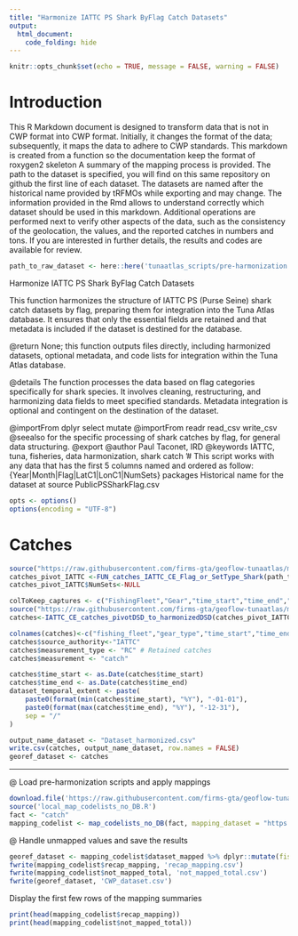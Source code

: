 ```yaml
---
title: "Harmonize IATTC PS Shark ByFlag Catch Datasets"
output: 
  html_document: 
    code_folding: hide
---
```

```r
knitr::opts_chunk$set(echo = TRUE, message = FALSE, warning = FALSE)
```

# Introduction

This R Markdown document is designed to transform data that is not in CWP format into CWP format.
Initially, it changes the format of the data; subsequently, it maps the data to adhere to CWP standards.
This markdown is created from a function so the documentation keep the format of roxygen2 skeleton
A summary of the mapping process is provided. The path to the dataset is specified, you will find on this same repository on github the first line of each dataset. The datasets are named after the historical name provided by tRFMOs while exporting and may change. The information provided in the Rmd allows to understand correctly which dataset should be used in this markdown.
Additional operations are performed next to verify other aspects of the data, such as the consistency of the geolocation, the values, and the reported catches in numbers and tons.
If you are interested in further details, the results and codes are available for review.

```r
path_to_raw_dataset <- here::here('tunaatlas_scripts/pre-harmonization', 'iattc', 'catch', 'data', 'PublicPSSharkFlag.csv')
```

Harmonize IATTC PS Shark ByFlag Catch Datasets

This function harmonizes the structure of IATTC PS (Purse Seine) shark catch datasets by flag,
preparing them for integration into the Tuna Atlas database. It ensures that only the essential
fields are retained and that metadata is included if the dataset is destined for the database.


@return None; this function outputs files directly, including harmonized datasets,
        optional metadata, and code lists for integration within the Tuna Atlas database.

@details The function processes the data based on flag categories specifically for shark species.
         It involves cleaning, restructuring, and harmonizing data fields to meet specified
         standards. Metadata integration is optional and contingent on the destination of the dataset.

@importFrom dplyr select mutate
@importFrom readr read_csv write_csv
@seealso \code{\link{FUN_catches_IATTC_CE_Flag_or_SetType_Shark}} for the specific processing of shark catches by flag,
         \code{\link{IATTC_CE_catches_pivotDSD_to_harmonizedDSD}} for general data structuring.
@export
@author Paul Taconet, IRD \email{paul.taconet@ird.fr}
@keywords IATTC, tuna, fisheries, data harmonization, shark catch
'# This script works with any data that has the first 5 columns named and ordered as follow: {Year|Month|Flag|LatC1|LonC1|NumSets}
packages
Historical name for the dataset at source  PublicPSSharkFlag.csv

```r
opts <- options()
options(encoding = "UTF-8")
```

# Catches

```r
source("https://raw.githubusercontent.com/firms-gta/geoflow-tunaatlas/master/sardara_functions/FUN_catches_IATTC_CE_Flag_or_SetType_Shark.R")
catches_pivot_IATTC <-FUN_catches_IATTC_CE_Flag_or_SetType_Shark(path_to_raw_dataset,"Flag","PS")
catches_pivot_IATTC$NumSets<-NULL

colToKeep_captures <- c("FishingFleet","Gear","time_start","time_end","AreaName","School","Species","CatchType","CatchUnits","Catch")
source("https://raw.githubusercontent.com/firms-gta/geoflow-tunaatlas/master/sardara_functions/IATTC_CE_catches_pivotDSD_to_harmonizedDSD.R")
catches<-IATTC_CE_catches_pivotDSD_to_harmonizedDSD(catches_pivot_IATTC,colToKeep_captures)

colnames(catches)<-c("fishing_fleet","gear_type","time_start","time_end","geographic_identifier","fishing_mode","species","measurement_type","measurement_unit","measurement_value")
catches$source_authority<-"IATTC"
catches$measurement_type <- "RC" # Retained catches
catches$measurement <- "catch"
```


```r
catches$time_start <- as.Date(catches$time_start)
catches$time_end <- as.Date(catches$time_end)
dataset_temporal_extent <- paste(
	paste0(format(min(catches$time_start), "%Y"), "-01-01"),
	paste0(format(max(catches$time_end), "%Y"), "-12-31"),
	sep = "/"
)

output_name_dataset <- "Dataset_harmonized.csv"
write.csv(catches, output_name_dataset, row.names = FALSE)
georef_dataset <- catches
```

----------------------------------------------------------------------------------------------------------------------------  
@ Load pre-harmonization scripts and apply mappings

```r
download.file('https://raw.githubusercontent.com/firms-gta/geoflow-tunaatlas/master/tunaatlas_scripts/pre-harmonization/map_codelists_no_DB.R', destfile = 'local_map_codelists_no_DB.R')
source('local_map_codelists_no_DB.R')
fact <- "catch"
mapping_codelist <- map_codelists_no_DB(fact, mapping_dataset = "https://raw.githubusercontent.com/fdiwg/fdi-mappings/main/global/firms/gta/codelist_mapping_rfmos_to_global.csv", dataset_to_map = georef_dataset, mapping_keep_src_code = FALSE, summary_mapping = TRUE, source_authority_to_map = c("IATTC", "CCSBT", "WCPFC"))
```

@ Handle unmapped values and save the results

```r
georef_dataset <- mapping_codelist$dataset_mapped %>% dplyr::mutate(fishing_fleet = ifelse(fishing_fleet == 'UNK', 'NEI', fishing_fleet), gear_type = ifelse(gear_type == 'UNK', '99.9', gear_type))
fwrite(mapping_codelist$recap_mapping, 'recap_mapping.csv')
fwrite(mapping_codelist$not_mapped_total, 'not_mapped_total.csv')
fwrite(georef_dataset, 'CWP_dataset.csv')
```

Display the first few rows of the mapping summaries

```r
print(head(mapping_codelist$recap_mapping))
print(head(mapping_codelist$not_mapped_total))
```

